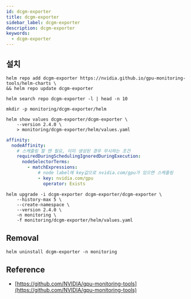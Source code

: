 ```yaml
---
id: dcgm-exporter
title: dcgm-exporter
sidebar_label: dcgm-exporter
description: dcgm-exporter
keywords:
  - dcgm-exporter
---
```


## 설치

```shell
helm repo add dcgm-exporter https://nvidia.github.io/gpu-monitoring-tools/helm-charts \
&& helm repo update dcgm-exporter
```

```shell
helm search repo dcgm-exporter -l | head -n 10
```

```shell
mkdir -p monitoring/dcgm-exporter/helm
```

```shell
helm show values dcgm-exporter/dcgm-exporter \
    --version 2.4.0 \
    > monitoring/dcgm-exporter/helm/values.yaml
```

```yaml title="monitoring/dcgm-exporter/helm/values.yaml"
affinity:
  nodeAffinity:
    # 스케줄링 할 땐 필요, 이미 생성된 경우 무시하는 조건
    requiredDuringSchedulingIgnoredDuringExecution:
      nodeSelectorTerms:
        - matchExpressions:
            # node label에 key값으로 nvidia.com/gpu가 있으면 스케줄링
            - key: nvidia.com/gpu
              operator: Exists
```

```shell
helm upgrade -i dcgm-exporter dcgm-exporter/dcgm-exporter \
    --history-max 5 \
    --create-namespace \
    --version 2.4.0 \
    -n monitoring \
    -f monitoring/dcgm-exporter/helm/values.yaml
```

## Removal

```shell
helm uninstall dcgm-exporter -n monitoring
```

## Reference

- [https://github.com/NVIDIA/gpu-monitoring-tools](https://github.com/NVIDIA/gpu-monitoring-tools)
